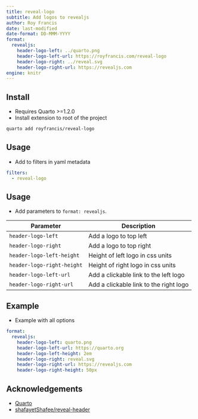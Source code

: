 ```yaml
---
title: reveal-logo
subtitle: Add logos to revealjs
author: Roy Francis
date: last-modified
date-format: DD-MMM-YYYY
format:
  revealjs:
    header-logo-left: ../quarto.png
    header-logo-left-url: https://royfrancis.com/reveal-logo
    header-logo-right: ../reveal.svg
    header-logo-right-url: https://revealjs.com
engine: knitr
---
```


## Install

- Requires Quarto >=1.2.0
- Install extension to root of the project

```bash
quarto add royfrancis/reveal-logo
```

## Usage

- Add to filters in yaml metadata

```yaml
filters:
  - reveal-logo
```

## Usage

- Add parameters to `format: revealjs`.

::: {style="font-size:2rem;"}

|Parameter|Description|
|---|---|
|`header-logo-left`|Add a logo to top left|
|`header-logo-right`|Add a logo to top right|
|`header-logo-left-height`|Height of left logo in css units|
|`header-logo-right-height`|Height of right logo in css units|
|`header-logo-left-url`|Add a clickable link to the left logo|
|`header-logo-right-url`|Add a clickable link to the right logo|

:::

## Example

- Example with all options

```yaml
format:
  revealjs:
    header-logo-left: quarto.png
    header-logo-left-url: https://quarto.org
    header-logo-left-height: 2em
    header-logo-right: reveal.svg
    header-logo-right-url: https://revealjs.com
    header-logo-right-height: 50px
```

## Acknowledgements

- [Quarto](https://quarto.org)
- [shafayetShafee/reveal-header](https://github.com/shafayetShafee/reveal-header)



